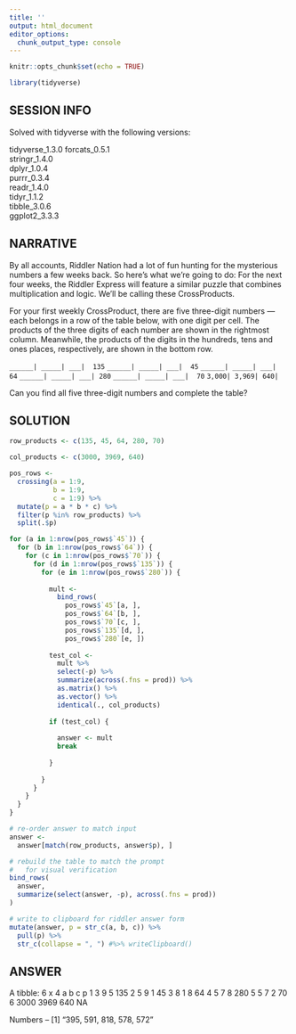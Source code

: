 ---
title: ''
output: html_document
editor_options: 
  chunk_output_type: console
---

```{r setup, include=FALSE}
knitr::opts_chunk$set(echo = TRUE)

library(tidyverse)
```

## SESSION INFO

Solved with tidyverse with the following versions:

tidyverse_1.3.0
forcats_0.5.1   
stringr_1.4.0   
dplyr_1.0.4     
purrr_0.3.4    
readr_1.4.0     
tidyr_1.1.2     
tibble_3.0.6    
ggplot2_3.3.3  

## NARRATIVE

By all accounts, Riddler Nation had a lot of fun hunting for the mysterious numbers a few weeks back. So here’s what we’re going to do: For the next four weeks, the Riddler Express will feature a similar puzzle that combines multiplication and logic. We’ll be calling these CrossProducts.

For your first weekly CrossProduct, there are five three-digit numbers — each belongs in a row of the table below, with one digit per cell. The products of the three digits of each number are shown in the rightmost column. Meanwhile, the products of the digits in the hundreds, tens and ones places, respectively, are shown in the bottom row.

`______| _____| ___|  135`
`______| _____| ___|  45`
`______| _____| ___|  64`
`______| _____| ___| 280`
`______| _____| ___|  70`
` 3,000| 3,969|	640|`


Can you find all five three-digit numbers and complete the table?

## SOLUTION


```{r}
row_products <- c(135, 45, 64, 280, 70)

col_products <- c(3000, 3969, 640)

pos_rows <- 
  crossing(a = 1:9, 
           b = 1:9, 
           c = 1:9) %>% 
  mutate(p = a * b * c) %>% 
  filter(p %in% row_products) %>% 
  split(.$p)

for (a in 1:nrow(pos_rows$`45`)) {
  for (b in 1:nrow(pos_rows$`64`)) {
    for (c in 1:nrow(pos_rows$`70`)) {
      for (d in 1:nrow(pos_rows$`135`)) {
        for (e in 1:nrow(pos_rows$`280`)) {
          
          mult <- 
            bind_rows(
              pos_rows$`45`[a, ],
              pos_rows$`64`[b, ],
              pos_rows$`70`[c, ],
              pos_rows$`135`[d, ],
              pos_rows$`280`[e, ]) 
          
          test_col <- 
            mult %>% 
            select(-p) %>% 
            summarize(across(.fns = prod)) %>%
            as.matrix() %>% 
            as.vector() %>% 
            identical(., col_products)
          
          if (test_col) {
            
            answer <- mult
            break
            
          }
          
        }
      }
    }
  }
}

# re-order answer to match input
answer <- 
  answer[match(row_products, answer$p), ]

# rebuild the table to match the prompt
#   for visual verification
bind_rows(
  answer, 
  summarize(select(answer, -p), across(.fns = prod))
)

# write to clipboard for riddler answer form
mutate(answer, p = str_c(a, b, c)) %>% 
  pull(p) %>% 
  str_c(collapse = ", ") #%>% writeClipboard()

```

## ANSWER

A tibble: 6 x 4
      a     b     c     p
  <dbl> <dbl> <dbl> <int>
1     3     9     5   135
2     5     9     1    45
3     8     1     8    64
4     5     7     8   280
5     5     7     2    70
6  3000  3969   640    NA

Numbers -- [1] "395, 591, 818, 578, 572"

